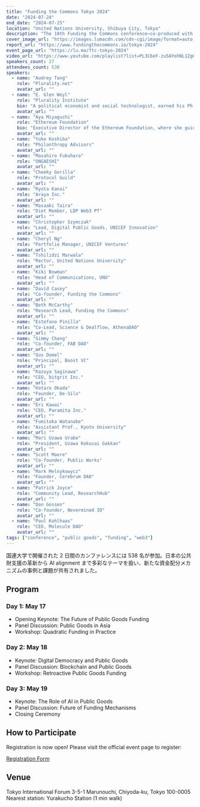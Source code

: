 ```yaml
---
title: "Funding the Commons Tokyo 2024"
date: "2024-07-24"
end_date: "2024-07-25"
location: "United Nations University, Shibuya City, Tokyo"
description: "The 10th Funding the Commons conference—co-produced with DeSci Tokyo and Plurality Tokyo—brought 538 global participants to explore regenerative funding mechanisms for public goods."
cover_image_url: "https://images.lumacdn.com/cdn-cgi/image/format=auto,fit=cover,dpr=1,background=white,quality=75,width=280,height=280/event-covers/se/a3dfb2aa-7108-4506-8ef2-3f67dd440360"
report_url: "https://www.fundingthecommons.io/tokyo-2024"
event_page_url: "https://lu.ma/ftc-tokyo-2024"
video_url: "https://www.youtube.com/playlist?list=PL3C6eF-zu5AYohNL1ZgOBqlwwJ29x-lTO"
speakers_count: 27
attendees_count: 538
speakers:
  - name: "Audrey Tang"
    role: "Plurality.net"
    avatar_url: ""
  - name: "E. Glen Weyl"
    role: "Plurality Institute"
    bio: "A political economist and social technologist, earned his Ph.D. in Economics from Princeton University just one year after graduating undergraduate. After completing a fellowship at Harvard University, he spent three years as an Assistant Professor at the University of Chicago, focusing on research and teaching. He later joined Microsoft Research and currently serves as Research Lead of the Plural Technology Collaboratory, having advised senior leaders on geopolitics, macroeconomics, and the future of technology"
    avatar_url: ""
  - name: "Aya Miyaguchi"
    role: "Ethereum Foundation"
    bio: "Executive Director of the Ethereum Foundation, where she guides initiatives to support activities within the Ethereum ecosystem, including core research and development endeavors and multifaceted educational programs. Her vision is to preserve Ethereum's essence as the Infinite Garden - a dynamic, open-source, inclusive, and permissionless hub of innovation"
    avatar_url: ""
  - name: "Yuko Koshiba"
    role: "Philanthropy Advisors"
    avatar_url: ""
  - name: "Masahiro Fukuhara"
    role: "ONGAESHI"
    avatar_url: ""
  - name: "Cheeky Gorilla"
    role: "Protocol Guild"
    avatar_url: ""
  - name: "Ryota Kanai"
    role: "Araya Inc."
    avatar_url: ""
  - name: "Masaaki Taira"
    role: "Diet Member, LDP Web3 PT"
    avatar_url: ""
  - name: "Christopher Szymczak"
    role: "Lead, Digital Public Goods, UNICEF Innovation"
    avatar_url: ""
  - name: "Cheryl Ng"
    role: "Portfolio Manager, UNICEF Ventures"
    avatar_url: ""
  - name: "Tshilidzi Marwala"
    role: "Rector, United Nations University"
    avatar_url: ""
  - name: "Kiki Bowman"
    role: "Head of Communications, UNU"
    avatar_url: ""
  - name: "David Casey"
    role: "Co-founder, Funding the Commons"
    avatar_url: ""
  - name: "Beth McCarthy"
    role: "Research Lead, Funding the Commons"
    avatar_url: ""
  - name: "Estefano Pinilla"
    role: "Co-Lead, Science & Dealflow, AthenaDAO"
    avatar_url: ""
  - name: "Gimmy Chang"
    role: "Co-founder, FAB DAO"
    avatar_url: ""
  - name: "Gus Domel"
    role: "Principal, Boost VC"
    avatar_url: ""
  - name: "Kazuya Saginawa"
    role: "CEO, bitgrit Inc."
    avatar_url: ""
  - name: "Kotaro Okada"
    role: "Founder, De-Silo"
    avatar_url: ""
  - name: "Eri Kawai"
    role: "CEO, Paramita Inc."
    avatar_url: ""
  - name: "Fumitaka Watanabe"
    role: "Assistant Prof., Kyoto University"
    avatar_url: ""
  - name: "Mari Uzawa Urabe"
    role: "President, Uzawa Kokusai Gakkan"
    avatar_url: ""
  - name: "Scott Moore"
    role: "Co-founder, Public Works"
    avatar_url: ""
  - name: "Mark Melnykowycz"
    role: "Founder, Cerebrum DAO"
    avatar_url: ""
  - name: "Patrick Joyce"
    role: "Community Lead, ResearchHub"
    avatar_url: ""
  - name: "Don Gossen"
    role: "Co-founder, Nevermined IO"
    avatar_url: ""
  - name: "Paul Kohlhaas"
    role: "CEO, Molecule DAO"
    avatar_url: ""
tags: ["conference", "public goods", "funding", "web3"]
---
```


国連大学で開催された 2 日間のカンファレンスには 538 名が参加。日本の公共財支援の革新から AI alignment まで多彩なテーマを扱い、新たな資金配分メカニズムの事例と課題が共有されました。

## Program

### Day 1: May 17

- Opening Keynote: The Future of Public Goods Funding
- Panel Discussion: Public Goods in Asia
- Workshop: Quadratic Funding in Practice

### Day 2: May 18

- Keynote: Digital Democracy and Public Goods
- Panel Discussion: Blockchain and Public Goods
- Workshop: Retroactive Public Goods Funding

### Day 3: May 19

- Keynote: The Role of AI in Public Goods
- Panel Discussion: Future of Funding Mechanisms
- Closing Ceremony

## How to Participate

Registration is now open! Please visit the official event page to register:

[Registration Form](https://www.fundingthecommons.io/tokyo-2024)

## Venue

Tokyo International Forum
3-5-1 Marunouchi, Chiyoda-ku, Tokyo 100-0005
Nearest station: Yurakucho Station (1 min walk)
